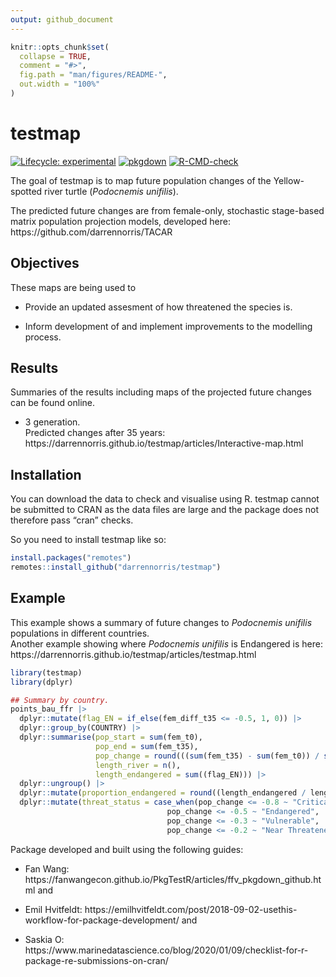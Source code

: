 ```yaml
---
output: github_document
---
```


<!-- README.md is generated from README.Rmd. Please edit that file -->

```r
knitr::opts_chunk$set(
  collapse = TRUE,
  comment = "#>",
  fig.path = "man/figures/README-",
  out.width = "100%"
)
```

# testmap

<!-- badges: start -->
[![Lifecycle: experimental](https://img.shields.io/badge/lifecycle-experimental-orange.svg)](https://lifecycle.r-lib.org/articles/stages.html#experimental)
[![pkgdown](https://github.com/darrennorris/testmap/workflows/pkgdown/badge.svg)](https://github.com/darrennorris/eprdados/actions)
[![R-CMD-check](https://github.com/darrennorris/testmap/actions/workflows/R-CMD-check.yaml/badge.svg)](https://github.com/darrennorris/testmap/actions/workflows/R-CMD-check.yaml)
<!-- badges: end -->

The goal of testmap is to map future population changes of 
the Yellow-spotted river turtle (*Podocnemis unifilis*).

The predicted future changes are from female-only, 
stochastic stage-based matrix population projection models, developed here: 
https://github.com/darrennorris/TACAR

## Objectives
These maps are being used to

 - Provide an updated assesment of how threatened the species is.

 - Inform development of and implement improvements to the modelling process.

 
## Results
Summaries of the results including maps of the projected future changes 
can be found online.

 - 3 generation.    
 Predicted changes after 35 years: https://darrennorris.github.io/testmap/articles/Interactive-map.html

## Installation

You can download the data to check and visualise using R.
testmap cannot be submitted to CRAN as the data files are large and the package 
does not therefore pass "cran" checks.

So you need to install testmap like so:

``` r
install.packages("remotes")
remotes::install_github("darrennorris/testmap")
```

## Example

This example shows a summary of 
future changes to *Podocnemis unifilis* populations in different countries.  
Another example showing where *Podocnemis unifilis* is 
Endangered is here: 
https://darrennorris.github.io/testmap/articles/testmap.html

```r
library(testmap)
library(dplyr)

## Summary by country.
points_bau_ffr |> 
  dplyr::mutate(flag_EN = if_else(fem_diff_t35 <= -0.5, 1, 0)) |>
  dplyr::group_by(COUNTRY) |> 
  dplyr::summarise(pop_start = sum(fem_t0), 
                   pop_end = sum(fem_t35), 
                   pop_change = round(((sum(fem_t35) - sum(fem_t0)) / sum(fem_t0)), 3),
                   length_river = n(), 
                   length_endangered = sum((flag_EN))) |>
  dplyr::ungroup() |> 
  dplyr::mutate(proportion_endangered = round((length_endangered / length_river), 2)) |> 
  dplyr::mutate(threat_status = case_when(pop_change <= -0.8 ~ "Critically Endangered", 
                                   pop_change <= -0.5 ~ "Endangered", 
                                   pop_change <= -0.3 ~ "Vulnerable", 
                                   pop_change <= -0.2 ~ "Near Threatened"))
```


Package developed and built using the following guides:

 * Fan Wang: https://fanwangecon.github.io/PkgTestR/articles/ffv_pkgdown_github.html
and

 * Emil Hvitfeldt: https://emilhvitfeldt.com/post/2018-09-02-usethis-workflow-for-package-development/
and

 * Saskia O: https://www.marinedatascience.co/blog/2020/01/09/checklist-for-r-package-re-submissions-on-cran/
